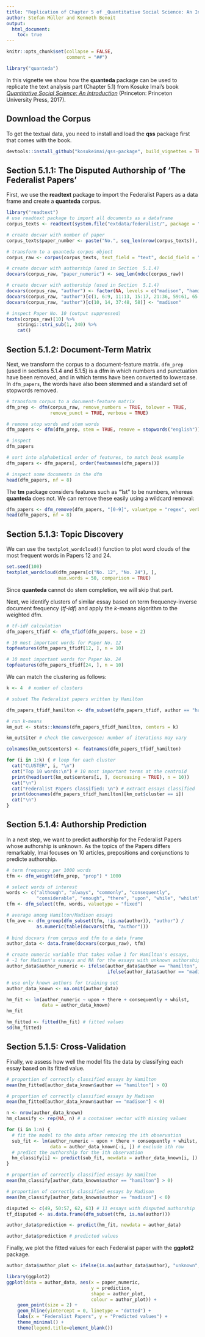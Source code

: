 ```yaml
---
title: "Replication of Chapter 5 of _Quantitative Social Science: An Introduction_"
author: Stefan Müller and Kenneth Benoit
output: 
  html_document:
    toc: true
---
```


```r
knitr::opts_chunk$set(collapse = FALSE, 
                      comment = "##")
```

    
```r
library("quanteda")
```


In this vignette we show how the **quanteda** package can be used to replicate the text analysis part (Chapter 5.1) from Kosuke Imai's book [*Quantitative Social Science: An Introduction*](http://qss.princeton.press) (Princeton: Princeton University Press, 2017).

## Download the Corpus

To get the textual data, you need to install and load the **qss** package first that comes with the book. 

```r
devtools::install_github("kosukeimai/qss-package", build_vignettes = TRUE)
```

## Section 5.1.1: The Disputed Authorship of ‘The Federalist Papers’

First, we use the **readtext** package to import the Federalist Papers as a data frame and create a **quanteda** corpus. 

```r
library("readtext")
# use readtext package to import all documents as a dataframe
corpus_texts <- readtext(system.file("extdata/federalist/", package = "qss"))

# create docvar with number of paper
corpus_texts$paper_number <- paste("No.", seq_len(nrow(corpus_texts)), sep = " ")

# transform to a quanteda corpus object
corpus_raw <- corpus(corpus_texts, text_field = "text", docid_field = "paper_number")

# create docvar with authorship (used in Section  5.1.4)
docvars(corpus_raw, "paper_numeric") <- seq_len(ndoc(corpus_raw))

# create docvar with authorship (used in Section  5.1.4)
docvars(corpus_raw, "author") <- factor(NA, levels = c("madison", "hamilton"))
docvars(corpus_raw, "author")[c(1, 6:9, 11:13, 15:17, 21:36, 59:61, 65:85)] <- "hamilton"
docvars(corpus_raw, "author")[c(10, 14, 37:48, 58)] <- "madison"
```

```r
# inspect Paper No. 10 (output suppressed)
texts(corpus_raw)[10] %>% 
    stringi::stri_sub(1, 240) %>% 
    cat()
```


## Section 5.1.2: Document-Term Matrix

Next, we transform the corpus to a document-feature matrix. `dfm_prep` (used in sections 5.1.4 and 5.1.5) is a dfm in which numbers and punctuation have been removed, and in which terms have been converted to lowercase. In `dfm_papers`, the words have also been stemmed and a standard set of stopwords removed.

```r
# transform corpus to a document-feature matrix
dfm_prep <- dfm(corpus_raw, remove_numbers = TRUE, tolower = TRUE,
                remove_punct = TRUE, verbose = TRUE)

# remove stop words and stem words
dfm_papers <- dfm(dfm_prep, stem = TRUE, remove = stopwords("english"))

# inspect
dfm_papers

# sort into alphabetical order of features, to match book example
dfm_papers <- dfm_papers[, order(featnames(dfm_papers))]

# inspect some documents in the dfm
head(dfm_papers, nf = 8)
```

The **tm** package considers features such as "1st" to be numbers, whereas **quanteda** does not.  We can remove these easily using a wildcard removal:
```r
dfm_papers <- dfm_remove(dfm_papers, "[0-9]", valuetype = "regex", verbose = TRUE)
head(dfm_papers, nf = 8)
```


## Section 5.1.3: Topic Discovery

We can use the `textplot_wordcloud()` function to plot word clouds of the most frequent words in Papers 12 and 24.

```r
set.seed(100)
textplot_wordcloud(dfm_papers[c("No. 12", "No. 24"), ], 
                   max.words = 50, comparison = TRUE)
```

Since **quanteda** cannot do stem completion, we will skip that part.

Next, we identify clusters of similar essay based on term frequency-inverse document frequency (*tf-idf*) and apply the $k$-means algorithm to the weighted dfm. 

```r
# tf-idf calculation
dfm_papers_tfidf <- dfm_tfidf(dfm_papers, base = 2)

# 10 most important words for Paper No. 12
topfeatures(dfm_papers_tfidf[12, ], n = 10)

# 10 most important words for Paper No. 24
topfeatures(dfm_papers_tfidf[24, ], n = 10)
```

We can match the clustering as follows:

```r
k <- 4  # number of clusters

# subset The Federalist papers written by Hamilton

dfm_papers_tfidf_hamilton <- dfm_subset(dfm_papers_tfidf, author == "hamilton")

# run k-means
km_out <- stats::kmeans(dfm_papers_tfidf_hamilton, centers = k)

km_out$iter # check the convergence; number of iterations may vary

colnames(km_out$centers) <- featnames(dfm_papers_tfidf_hamilton)

for (i in 1:k) { # loop for each cluster
  cat("CLUSTER", i, "\n")
  cat("Top 10 words:\n") # 10 most important terms at the centroid
  print(head(sort(km_out$centers[i, ], decreasing = TRUE), n = 10))
  cat("\n")
  cat("Federalist Papers classified: \n") # extract essays classified
  print(docnames(dfm_papers_tfidf_hamilton)[km_out$cluster == i])
  cat("\n")
}

```

## Section 5.1.4: Authorship Prediction

In a next step, we want to predict authorship for the Federalist Papers whose authorship is unknown. As the topics of the Papers differs remarkably, Imai focuses on 10 articles, prepositions and conjunctions to predicte authorship.

```r
# term frequency per 1000 words
tfm <- dfm_weight(dfm_prep, "prop") * 1000

# select words of interest
words <- c("although", "always", "commonly", "consequently",
           "considerable", "enough", "there", "upon", "while", "whilst")
tfm <- dfm_select(tfm, words, valuetype = "fixed")

# average among Hamilton/Madison essays
tfm_ave <- dfm_group(dfm_subset(tfm, !is.na(author)), "author") /
           as.numeric(table(docvars(tfm, "author")))
    
# bind docvars from corpus and tfm to a data frame
author_data <- data.frame(docvars(corpus_raw), tfm)

# create numeric variable that takes value 1 for Hamilton's essays,
# -1 for Madison's essays and NA for the essays with unknown authorship
author_data$author_numeric <- ifelse(author_data$author == "hamilton", 1, 
                                     ifelse(author_data$author == "madison", -1, NA))

# use only known authors for training set
author_data_known <- na.omit(author_data)

hm_fit <- lm(author_numeric ~ upon + there + consequently + whilst,
             data = author_data_known)
hm_fit

hm_fitted <- fitted(hm_fit) # fitted values
sd(hm_fitted)
```

## Section 5.1.5: Cross-Validation

Finally, we assess how well the model fits the data by classifying each essay based on its fitted value.

```r
# proportion of correctly classified essays by Hamilton
mean(hm_fitted[author_data_known$author == "hamilton"] > 0)

# proportion of correctly classified essays by Madison
mean(hm_fitted[author_data_known$author == "madison"] < 0)

n <- nrow(author_data_known)
hm_classify <- rep(NA, n) # a container vector with missing values

for (i in 1:n) {
  # fit the model to the data after removing the ith observation
  sub_fit <- lm(author_numeric ~ upon + there + consequently + whilst,
                data = author_data_known[-i, ]) # exclude ith row
  # predict the authorship for the ith observation
  hm_classify[i] <- predict(sub_fit, newdata = author_data_known[i, ])
}

# proportion of correctly classified essays by Hamilton
mean(hm_classify[author_data_known$author == "hamilton"] > 0)

# proportion of correctly classified essays by Madison
mean(hm_classify[author_data_known$author == "madison"] < 0)

disputed <- c(49, 50:57, 62, 63) # 11 essays with disputed authorship
tf_disputed <- as.data.frame(dfm_subset(tfm, is.na(author)))

author_data$prediction <- predict(hm_fit, newdata = author_data)

author_data$prediction # predicted values
```

Finally, we plot the fitted values for each Federalist paper with the **ggplot2** package.

```r
author_data$author_plot <- ifelse(is.na(author_data$author), "unknown", as.character(author_data$author))

library(ggplot2)
ggplot(data = author_data, aes(x = paper_numeric, 
                               y = prediction, 
                               shape = author_plot, 
                               colour = author_plot)) +
    geom_point(size = 2) +
    geom_hline(yintercept = 0, linetype = "dotted") + 
    labs(x = "Federalist Papers", y = "Predicted values") +
    theme_minimal() + 
    theme(legend.title=element_blank())
```

